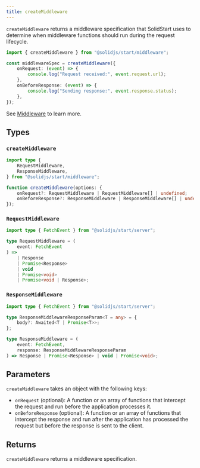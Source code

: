 ```yaml
---
title: createMiddleware
---
```


`createMiddleware` returns a middleware specification that SolidStart uses to determine when middleware functions should run during the request lifecycle.

```ts
import { createMiddleware } from "@solidjs/start/middleware";

const middlewareSpec = createMiddleware({
	onRequest: (event) => {
		console.log("Request received:", event.request.url);
	},
	onBeforeResponse: (event) => {
		console.log("Sending response:", event.response.status);
	},
});
```

See [Middleware](/solid-start/advanced/middleware) to learn more.

## Types

### `createMiddleware`

```ts
import type {
	RequestMiddleware,
	ResponseMiddleware,
} from "@solidjs/start/middleware";

function createMiddleware(options: {
	onRequest?: RequestMiddleware | RequestMiddleware[] | undefined;
	onBeforeResponse?: ResponseMiddleware | ResponseMiddleware[] | undefined;
});
```

### `RequestMiddleware`

```ts
import type { FetchEvent } from "@solidjs/start/server";

type RequestMiddleware = (
	event: FetchEvent
) =>
	| Response
	| Promise<Response>
	| void
	| Promise<void>
	| Promise<void | Response>;
```

### `ResponseMiddleware`

```ts
import type { FetchEvent } from "@solidjs/start/server";

type ResponseMiddlewareResponseParam<T = any> = {
	body?: Awaited<T | Promise<T>>;
};

type ResponseMiddleware = (
	event: FetchEvent,
	response: ResponseMiddlewareResponseParam
) => Response | Promise<Response> | void | Promise<void>;
```

## Parameters

`createMiddleware` takes an object with the following keys:

- `onRequest` (optional): A function or an array of functions that intercept the request and run before the application processes it.
- `onBeforeResponse` (optional): A function or an array of functions that intercept the response and run after the application has processed the request but before the response is sent to the client.

## Returns

`createMiddleware` returns a middleware specification.
